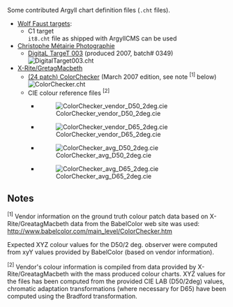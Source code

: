 Some contributed Argyll chart definition files (<code>.cht</code> files).

* [http://www.targets.coloraid.de/ Wolf Faust targets]:
** C1 target <br /> <code>it8.cht</code> file as shipped with ArgyllCMS can be used
* [http://www.christophe-metairie-photographie.com Christophe Métairie Photographie]
** [http://pagesperso-orange.fr/christophe.metairie.photographie/eng%20digital%20target.html#The%20DigitaL%20TargeT DigitaL TargeT 003] (produced 2007, batch# 0349) <br /> [[Image:DigitalTarget003.cht]]
* [http://www.xrite.com/product_overview.aspx?ID=820&Action=Specifications X-Rite/GretagMacbeth]
** [http://www.babelcolor.com/main_level/ColorChecker.htm (24 patch) ColorChecker] (March 2007 edition, see note <sup>[1]</sup> below) <br /> [[Image:ColorChecker.cht]]
** CIE colour reference files <sup>[2]</sup>
*** [[Image:ColorChecker_vendor_D50_2deg.cie]]
*** [[Image:ColorChecker_vendor_D65_2deg.cie]]
*** [[Image:ColorChecker_avg_D50_2deg.cie]]
*** [[Image:ColorChecker_avg_D65_2deg.cie]]


== Notes ==
<sup>[1]</sup> Vendor information on the ground truth colour patch data based on X-Rite/GreatagMacbeth data from the BabelColor web site was used: http://www.babelcolor.com/main_level/ColorChecker.htm

Expected XYZ colour values for the D50/2 deg. observer were computed from xyY values provided by BabelColor (based on vendor information).

<sup>[2]</sup> Vendor's colour information is compiled from data provided by X-Rite/GreatagMacbeth with the mass produced colour charts. XYZ values for the files has been computed from the provided CIE LAB (D50/2deg) values, chromatic adaptation transformations (where necessary for D65) have been computed using the Bradford transformation.